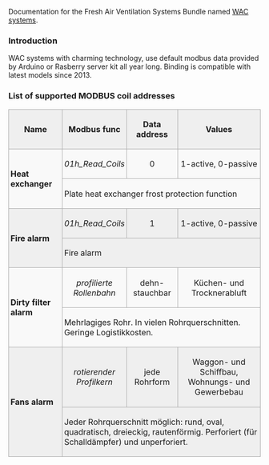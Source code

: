 Documentation for the Fresh Air Ventilation Systems Bundle named [http://westaflex.com/produkte/wohnungslueftung/zentralgeraet-mit-waermetauscher WAC systems].

{{Infobox_Unternehmen |
 Name = Westaflexwerk|
 Logo = [[Datei:Logo westaflex.svg|250px]]|
 Unternehmensform = GmbH|
 Gründungsdatum = 1933|
 Sitz = [[Gütersloh]]|
 Leitung = Jan und Peter Westerbarkey|
 Mitarbeiterzahl = ca. 250 (Stand 2012)|
 Produkte = Maschinen zur Rohrfertigung, industrielle Luft- und Klimaführung, Schornstein-Technik, Wasserfiltration, Schalldämpfer, Wohnungslüftung|
 Homepage = [http://www.westaflex.com/ www.westaflex.com]}}

=== Introduction ===

WAC systems with charming technology, use default modbus data provided by Arduino or Rasberry server kit all year long. Binding is compatible with latest models since 2013. 

=== List of supported MODBUS coil addresses ===

{| style="margin: 1em 1em 1em 0; border: 1px #aaaaaa solid; border-collapse: collapse;"
|-
! width="150" style="border: 1px #aaaaaa solid; padding: 0.2em; background: #efefef; text-align: center;" | Name !! style="border: 1px #aaaaaa solid; padding: 0.2em; background: #efefef; text-align: center;" | Modbus func !! width="150" style="border: 1px #aaaaaa solid; padding: 0.2em; background: #efefef; text-align: center;" | Data address !! width="300" style="border: 1px #aaaaaa solid; padding: 0.2em; background: #efefef; text-align: center;" | Values
|-
|rowspan="2" style="border: 1px #aaaaaa solid; padding: 0.2em; background: #f9f9f9;" | '''Heat exchanger''' || align="center" style="border: 1px #aaaaaa solid; padding: 0.2em; background: #f9f9f9;" | ''01h_Read_Coils'' || align="center" style="border: 1px #aaaaaa solid; padding: 0.2em; background: #f9f9f9;" | 0 || align="center" style="border: 1px #aaaaaa solid; padding: 0.2em; background: #f9f9f9;" |1-active, 0-passive
|-
|colspan="4" style="border: 1px #aaaaaa solid; padding: 0.2em; background: #f9f9f9;" | Plate heat exchanger frost protection function
|-
|rowspan="2" style="border: 1px #aaaaaa solid; padding: 0.2em; background: #efefef;" | '''Fire alarm''' || align="center" style="border: 1px #aaaaaa solid; padding: 0.2em; background: #efefef;" | ''01h_Read_Coils'' || align="center" style="border: 1px #aaaaaa solid; padding: 0.2em; background: #efefef;" | 1 || align="center" style="border: 1px #aaaaaa solid; padding: 0.2em; background: #efefef;" |1-active, 0-passive
|-
|colspan="4" style="border: 1px #aaaaaa solid; padding: 0.2em; background: #efefef;" | Fire alarm
|-
|rowspan="2" style="border: 1px #aaaaaa solid; padding: 0.2em; background: #f9f9f9;" | '''Dirty filter alarm''' || align="center" style="border: 1px #aaaaaa solid; padding: 0.2em; background: #f9f9f9;" | ''profilierte Rollenbahn'' || align="center" style="border: 1px #aaaaaa solid; padding: 0.2em; background: #f9f9f9;" | dehn-stauchbar || align="center" style="border: 1px #aaaaaa solid; padding: 0.2em; background: #f9f9f9;" |Küchen- und Trocknerabluft
|-
|colspan="4" style="border: 1px #aaaaaa solid; padding: 0.2em; background: #f9f9f9;" | Mehrlagiges Rohr. In vielen Rohrquerschnitten. Geringe Logistikkosten.
|-
|rowspan="2" style="border: 1px #aaaaaa solid; padding: 0.2em; background: #efefef;" | '''Fans alarm''' || align="center" style="border: 1px #aaaaaa solid; padding: 0.2em; background: #efefef;" | ''rotierender Profilkern'' || align="center" style="border: 1px #aaaaaa solid; padding: 0.2em; background: #efefef;" | jede Rohrform || align="center" style="border: 1px #aaaaaa solid; padding: 0.2em; background: #efefef;" |Waggon- und Schiffbau, Wohnungs- und Gewerbebau
|-
|colspan="4" style="border: 1px #aaaaaa solid; padding: 0.2em; background: #efefef;" | Jeder Rohrquerschnitt möglich: rund, oval, quadratisch, dreieckig, rautenförmig. Perforiert (für Schalldämpfer) und unperforiert.
|}






